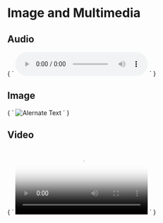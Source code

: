 
<Meta title="Image and Multimedia" />

# Image and Multimedia

## Audio

<Preview>
  <Story name="Audio" height="200px">
    {
      `
      <audio controls src="/media/examples/t-rex-roar.mp3">
        Your browser does not support the <code>audio</code> element.
      </audio>
      `
    }
  </Story>
</Preview>

## Image

<Preview>
  <Story name="Image" height="200px">
    {
      `
      <img src="http://fpoimg.com/300x210?text=Preview" alt="Alernate Text">
      `
    }
  </Story>
</Preview>

## Video

<Preview>
  <Story name="Video" height="200px">
    {
      `
      <video controls
        src="https://archive.org/download/BigBuckBunny_124/Content/big_buck_bunny_720p_surround.mp4"
        poster="https://peach.blender.org/wp-content/uploads/title_anouncement.jpg?x11217"
        width="300"
      >
        Sorry, your browser doesn't support embedded videos, but don't worry, you can
        <a href="https://archive.org/details/BigBuckBunny_124">download it</a> and watch it with
        your favorite video player!
      </video>
      `
    }
  </Story>
</Preview>
